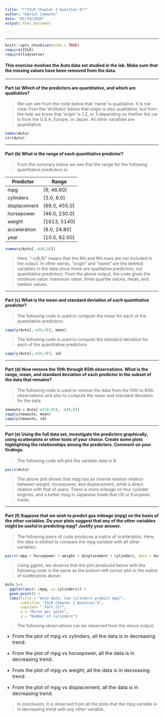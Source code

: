 ```yaml
---
title: "**ISLR Chapter 2 Question 9**"
author: "Daniel Camacho"
date: "01/29/2020"
output: html_document

---
```

***

```r
knitr::opts_chunk$set(echo = TRUE)
require(ISLR)
require(tidyverse)
```

#### This exercise involves the **Auto** data set studied in the lab. Make sure that the missing values have been removed from the data.
***

#### **Part (a)** Which of the predictors are quantitative, and which are qualitative?

> We can see from the code below that 'name' is qualitative. It is not clear from the 'str(Auto)' below that origin is also qualitative, but from the help we know that 'origin' is 1,2, or 3 depending on thether the car is from the U.S.A, Europe, or Japan. All other variables are quantitative.

```r
names(Auto)
str(Auto)
```
*** 

#### **Part (b)** What is the range of each quantitative predictor?

> From the summary below we see that the range for the following quantitative predictors is: 
  
Predictor   | Range
------------|--------  
mpg         | [9, 46.60]
cylinders   | [3.0, 8.0]
displacement| [68.0, 455.0]
horsepower  | [46.0, 230.0]
weight      | [1613, 5140]
acceleration| [8.0, 24.80]
year        | [10.0, 82.00]

```r
summary(Auto[,-c(8,9)])
```
> Here, "-c(8,9)" means that the 8th and 9th rows are not included in the output. In other words, "origin" and "name" are the deleted variables in the data since these are qualitative predictors, not quantitative predictors. From the above output, the code gives the minimum value, maximum value, three quartile values, mean, and median values.

***
#### **Part (c)** What is the mean and standard deviation of each quantitative predictor? 

> The following code is used to compute the mean for each of the quantitative predictors:

```r
sapply(Auto[,-c(8,9)], mean)
```

> The following code is used to compute the standard deviation for each of the quantitative predictors:

```r
sapply(Auto[,-c(8,9)], sd)
```

***
#### **Part (d)** Now remove the 10th through 85th observations. What is the range, mean, and standard deviation of each predictor in the subset of the data that remains?

> The following code is used to remove the data from the 10th to 85th observations and also to compute the mean and standard deviation for the data.

```r
newauto = Auto[-c(10:85), -c(8,9)]
sapply(newauto, mean)
sapply(newauto, sd)
```

***
#### **Part (e)** Using the full data set, investigate the predictors graphically, using scatterplots or other tools of your choice. Create some plots highlighting the relationships among the predictors. Comment on your findings. 

> The following code will plot the variable data in R:

```r
pairs(Auto)
```

> The above plot shows that mpg has an inverse relation relation between weight, horsepower, and displacement, while a direct relation with that of years. There is more mileage on four cylinder engines, and a better mpg in Japanese made that US or European made.

***

#### **Part (f)**  Suppose that we wish to predict gas mileage (**mpg**) on the basis of the other variables. Do your plots suggest that any of the other variables might be useful in predicting **mpg**? Justify your answer. 

> The following piece of code produces a matrix of scatterplots. Here, the data is plotted to compare the mpg variable with all other variables.

```r
pairs(~mpg + horsepower + weight + displacement + cylinders, data = Auto, panel = panel.smooth)
```

> Using ggplot, we observe that the plot produced below with the following code is the same as the bottom-left corner plot in the matrix of scatterplots above.

```r
Auto %>%
  ggplot(aes(x =mpg, y= cylinders)) + 
  geom_point() + 
  labs(title = "Auto data: Can cylinders predict mpg?", 
       subtitle= "ISLR Chapter 2 Question 9", 
       caption= " Part (f)", 
       x = "Miles per galon",
       y = "Number of cylinders")
```

> The following observations can be observed from the obove output: 

* <p style="font-size:12pt"> From the plot of mpg vs cylinders, all the data is in decreasing trend. </p>

* <p style="font-size:12pt"> From the plot of mpg vs horsepower, all the data is in decreasing trend. </p>

* <p style="font-size:12pt"> From the plot of mpg vs weight, all the data is in decreasing trend. </p>

* <p style="font-size:12pt"> From the plot of mpg vs displacement, all the data is in decreasing trend. </p>

> In conclusion, it is observed from all the plots that the mpg variable is in decreasing trend with any other variable.

